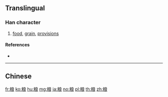 {{character info/new}}
{{also|糧}}
==Translingual==

===Han character===
{{Han char|rn=119|rad=米|as=07|sn=13|four=|canj=FDIAV|ids=⿰米良}}

# [[food]], [[grain]], [[provision]]s

====References====
* {{Han ref|kx=0909.100|dkj=26952|dj=1335.080|hdz=53150.040|uh=7CAE|ud=31918}}

----

==Chinese==
{{zh-see|糧}}

[[fr:粮]]
[[ko:粮]]
[[hu:粮]]
[[mg:粮]]
[[ja:粮]]
[[no:粮]]
[[pl:粮]]
[[th:粮]]
[[zh:粮]]